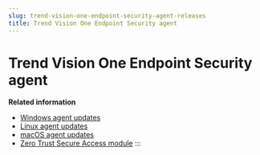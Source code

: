 ```yaml
---
slug: trend-vision-one-endpoint-security-agent-releases
title: Trend Vision One Endpoint Security agent
---
```

# Trend Vision One Endpoint Security agent

**Related information**

- [Windows agent updates](windows-agent-updates-release-notes.mdx)
- [Linux agent updates](linux-agent-updates-release-notes.mdx)
- [macOS agent updates](macos-agent-updates-release-notes.mdx)
- [Zero Trust Secure Access module](zero-trust-module-release-notes.mdx)
:::

